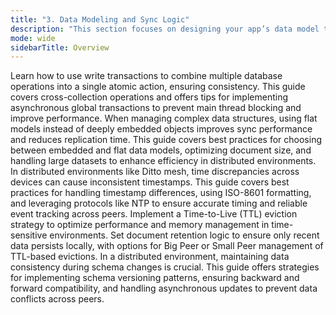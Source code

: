 ```yaml
---
title: "3. Data Modeling and Sync Logic"
description: "This section focuses on designing your app’s data model to support Ditto’s peer-to-peer sync across devices. Properly structuring your data is crucial to ensure efficient and reliable sync behavior, especially in decentralized environments. We’ll explore how to model data for local persistence and eventual consistency in a distributed network."
mode: wide
sidebarTitle: Overview
---
```

<CardGroup>
  <Card title="Batch Write Transactions" icon="database" iconType="solid" href="/best-practices/batch-write-transactions">
  Learn how to use write transactions to combine multiple database operations into a single atomic action, ensuring consistency. This guide covers cross-collection operations and offers tips for implementing asynchronous global transactions to prevent main thread blocking and improve performance.

  </Card>
  <Card title="Selecting the Right Pattern" icon="sitemap" iconType="solid" href="/best-practices/9lD49ZtExskKuBX-Kq8Jn">
  When managing complex data structures, using flat models instead of deeply embedded objects improves sync performance and reduces replication time. This guide covers best practices for choosing between embedded and flat data models, optimizing document size, and handling large datasets to enhance efficiency in distributed environments.

  </Card>
  <Card title="Timestamps" icon="clock" iconType="solid" href="/best-practices/WWnxvj7dPgfnXDIhtlEEb">
    In distributed environments like Ditto mesh, time discrepancies across devices can cause inconsistent timestamps. This guide covers best practices for handling timestamp differences, using ISO-8601 formatting, and leveraging protocols like NTP to ensure accurate timing and reliable event tracking across peers.
  </Card>
  <Card title="Time-Based Replication" icon="hourglass-half" iconType="solid" href="/best-practices/time-based-replication">
    Implement a Time-to-Live (TTL) eviction strategy to optimize performance and memory management in time-sensitive environments. Set document retention logic to ensure only recent data persists locally, with options for Big Peer or Small Peer management of TTL-based evictions.
  </Card>
  <Card title="Schema Versioning" icon="code-branch" iconType="solid" href="/best-practices/b42k_4oU7uo5xhwADd2k3">
    In a distributed environment, maintaining data consistency during schema changes is crucial. This guide offers strategies for implementing schema versioning patterns, ensuring backward and forward compatibility, and handling asynchronous updates to prevent data conflicts across peers.
  </Card>
</CardGroup>
